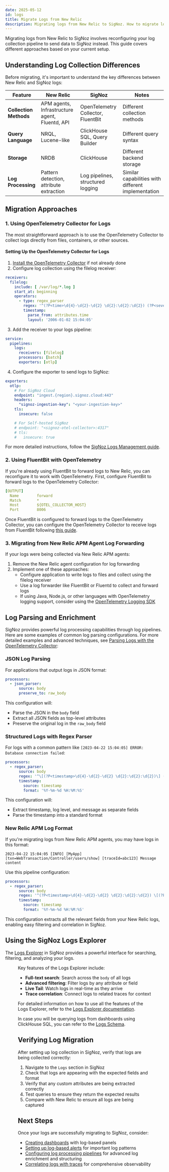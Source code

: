 ```yaml
---
date: 2025-05-12
id: logs
title: Migrate Logs from New Relic
description: Migrating logs from New Relic to SigNoz. How to migrate logs from New Relic to SigNoz.
---
```


Migrating logs from New Relic to SigNoz involves reconfiguring your log collection pipeline to send data to SigNoz instead. This guide covers different approaches based on your current setup.

## Understanding Log Collection Differences

Before migrating, it's important to understand the key differences between New Relic and SigNoz logs:

| Feature             | New Relic                               | SigNoz                                | Notes                                               |
|---------------------|----------------------------------------|---------------------------------------|-----------------------------------------------------|
| **Collection Methods**  | APM agents, Infrastructure agent, Fluentd, API | OpenTelemetry Collector, FluentBit | Different collection methods                        |
| **Query Language**      | NRQL, Lucene-like                      | ClickHouse SQL, Query Builder         | Different query syntax                              |
| **Storage**             | NRDB                                   | ClickHouse                            | Different backend storage                           |
| **Log Processing**      | Pattern detection, attribute extraction | Log pipelines, structured logging     | Similar capabilities with different implementation  |

## Migration Approaches

### 1. Using OpenTelemetry Collector for Logs

The most straightforward approach is to use the OpenTelemetry Collector to collect logs directly from files, containers, or other sources.

#### Setting Up the OpenTelemetry Collector for Logs

1. [Install the OpenTelemetry Collector](/docs/tutorial/opentelemetry-binary-usage-in-virtual-machine/) if not already done
2. Configure log collection using the filelog receiver:

```yaml
receivers:
  filelog:
    include: [ /var/log/*.log ]
    start_at: beginning
    operators:
      - type: regex_parser
        regex: '^(?P<time>\d{4}-\d{2}-\d{2} \d{2}:\d{2}:\d{2}) (?P<severity>[A-Z]*) (?P<message>.*)$'
        timestamp:
          parse_from: attributes.time
          layout: '2006-01-02 15:04:05'
```

3. Add the receiver to your logs pipeline:

```yaml
service:
  pipelines:
    logs:
      receivers: [filelog]
      processors: [batch]
      exporters: [otlp]
```

4. Configure the exporter to send logs to SigNoz:

```yaml
exporters:
  otlp:
    # For SigNoz Cloud
    endpoint: "ingest.{region}.signoz.cloud:443"
    headers:
      "signoz-ingestion-key": "<your-ingestion-key>"
    tls:
      insecure: false

    # For Self-hosted SigNoz
    # endpoint: "<signoz-otel-collector>:4317"
    # tls:
    #   insecure: true
```

For more detailed instructions, follow the [SigNoz Logs Management guide](/docs/logs-management/send-logs-to-signoz/).

### 2. Using FluentBit with OpenTelemetry

If you're already using FluentBit to forward logs to New Relic, you can reconfigure it to work with OpenTelemetry. First, configure FluentBit to forward logs to the OpenTelemetry Collector:

```yaml
[OUTPUT]
  Name        forward
  Match       *
  Host        ${OTEL_COLLECTOR_HOST}
  Port        8006
```

Once FluentBit is configured to forward logs to the OpenTelemetry Collector, you can configure the OpenTelemetry Collector to receive logs from FluentBit following [this guide](/docs/userguide/fluentbit_to_signoz/).

### 3. Migrating from New Relic APM Agent Log Forwarding

If your logs were being collected via New Relic APM agents:

1. Remove the New Relic agent configuration for log forwarding
2. Implement one of these approaches:
   - Configure application to write logs to files and collect using the filelog receiver
   - Use a log forwarder like FluentBit or Fluentd to collect and forward logs
   - If using Java, Node.js, or other languages with OpenTelemetry logging support, consider using the [OpenTelemetry Logging SDK](/docs/instrumentation/)

## Log Parsing and Enrichment

SigNoz provides powerful log processing capabilities through log pipelines. Here are some examples of common log parsing configurations. For more detailed examples and advanced techniques, see [Parsing Logs with the OpenTelemetry Collector](https://signoz.io/blog/parsing-logs-with-the-opentelemetry-collector/):

### JSON Log Parsing

For applications that output logs in JSON format:

```yaml
processors:
  - json_parser:
      source: body
      preserve_to: raw_body
```

This configuration will:
- Parse the JSON in the `body` field
- Extract all JSON fields as top-level attributes
- Preserve the original log in the `raw_body` field

### Structured Logs with Regex Parser

For logs with a common pattern like `[2023-04-22 15:04:05] ERROR: Database connection failed`:

```yaml
processors:
  - regex_parser:
      source: body
      regex: '^\[(?P<timestamp>\d{4}-\d{2}-\d{2} \d{2}:\d{2}:\d{2})\] (?P<level>\w+): (?P<message>.*)$'
      timestamp:
        source: timestamp
        format: '%Y-%m-%d %H:%M:%S'
```

This configuration will:
- Extract timestamp, log level, and message as separate fields
- Parse the timestamp into a standard format

### New Relic APM Log Format

If you're migrating logs from New Relic APM agents, you may have logs in this format:

```
2023-04-22 15:04:05 [INFO] [MyApp] [txn=WebTransaction/Controller/users/show] [traceId=abc123] Message content
```

Use this pipeline configuration:

```yaml
processors:
  - regex_parser:
      source: body
      regex: '^(?P<timestamp>\d{4}-\d{2}-\d{2} \d{2}:\d{2}:\d{2}) \[(?P<level>\w+)\] \[(?P<service>\w+)\] \[txn=(?P<transaction>[^\]]+)\] \[traceId=(?P<trace_id>[^\]]+)\] (?P<message>.*)$'
      timestamp:
        source: timestamp
        format: '%Y-%m-%d %H:%M:%S'
```

This configuration extracts all the relevant fields from your New Relic logs, enabling easy filtering and correlation in SigNoz.

## Using the SigNoz Logs Explorer

The [Logs Explorer](/docs/product-features/logs-explorer/) in SigNoz provides a powerful interface for searching, filtering, and analyzing your logs.

<Figure src="/img/docs/product-features/logs-explorer/logs-explorer-views.gif" alt="Logs Explorer in SigNoz" caption="Viewing logs in the SigNoz Logs Explorer" />

Key features of the Logs Explorer include:

- **Full-text search**: Search across the `body` of all logs
- **Advanced filtering**: Filter logs by any attribute or field
- **Live Tail**: Watch logs in real-time as they arrive
- **Trace correlation**: Connect logs to related traces for context

For detailed information on how to use all the features of the Logs Explorer, refer to the [Logs Explorer documentation](/docs/product-features/logs-explorer/).

In case you will be querying logs from dashboards using ClickHouse SQL, you can refer to the [Logs Schema](/docs/userguide/logs_clickhouse_queries/).

## Verifying Log Migration

After setting up log collection in SigNoz, verify that logs are being collected correctly:

1. Navigate to the `Logs` section in SigNoz
2. Check that logs are appearing with the expected fields and format
3. Verify that any custom attributes are being extracted correctly
4. Test queries to ensure they return the expected results
5. Compare with New Relic to ensure all logs are being captured

## Next Steps

Once your logs are successfully migrating to SigNoz, consider:

- [Creating dashboards](/docs/migration/migrate-from-newrelic/dashboards) with log-based panels
- [Setting up log-based alerts](/docs/alerts-management/log-based-alerts/) for important log patterns
- [Configuring log processing pipelines](/docs/logs-pipelines/introduction/) for advanced log enrichment and structuring
- [Correlating logs with traces](/docs/logs-pipelines/guides/trace/) for comprehensive observability
